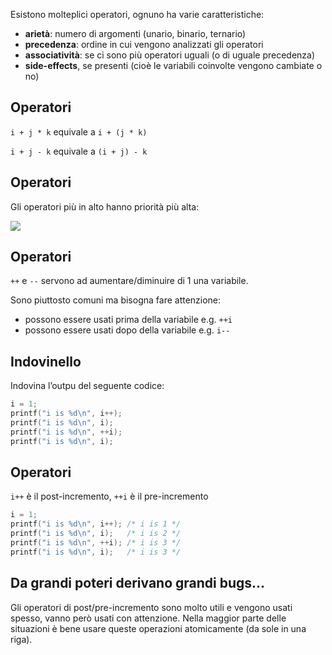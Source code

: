 Esistono molteplici operatori, ognuno ha varie caratteristiche:

- **arietà**: numero di argomenti (unario, binario, ternario)
- **precedenza**: ordine in cui vengono analizzati gli operatori
- **associatività**: se ci sono più operatori uguali (o di uguale precedenza)
- **side-effects**, se presenti (cioè le variabili coinvolte vengono cambiate o no)

## Operatori

`i + j * k` equivale a `i + (j * k)`

`i + j - k` equivale a `(i + j) - k`

## Operatori

Gli operatori più in alto hanno priorità più alta:

![](./table_operators.png)

## Operatori

`++` e `--` servono ad aumentare/diminuire di 1 una variabile.

Sono piuttosto comuni ma bisogna fare attenzione:

- possono essere usati prima della variabile e.g. `++i`
- possono essere usati dopo della variabile e.g. `i--`

## Indovinello

Indovina l'outpu del seguente codice:

```.c
i = 1;
printf("i is %d\n", i++);
printf("i is %d\n", i);
printf("i is %d\n", ++i);
printf("i is %d\n", i);
```

## Operatori

`i++` è il post-incremento, `++i` è il pre-incremento

```.c
i = 1;
printf("i is %d\n", i++); /* i is 1 */
printf("i is %d\n", i);   /* i is 2 */
printf("i is %d\n", ++i); /* i is 3 */
printf("i is %d\n", i);   /* i is 3 */
```

:::{.callout-tip}
## Da grandi poteri derivano grandi bugs...

Gli operatori di post/pre-incremento sono molto utili e vengono usati spesso, vanno però usati con attenzione. Nella maggior parte delle situazioni è bene usare queste operazioni atomicamente (da sole in una riga).
:::

